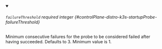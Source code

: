 
<details className="config-field" data-expandable="false" open>
<summary>

###### `failureThreshold` <span className="config-field-required" data-required="false">required</span> <span className="config-field-type">integer</span> <span className="config-field-default"></span> <span className="config-field-enum"></span> {#controlPlane-distro-k3s-startupProbe-failureThreshold}

Minimum consecutive failures for the probe to be considered failed after having succeeded.
Defaults to 3. Minimum value is 1.

</summary>



</details>
